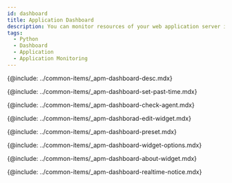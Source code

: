 ```yaml
---
id: dashboard
title: Application Dashboard
description: You can monitor resources of your web application server in real time.
tags:
  - Python
  - Dashboard
  - Application
  - Application Monitoring
---
```


<!-- 애플리케이션 대시보드 소개-->

{@include: ../common-items/_apm-dashboard-desc.mdx}

<!-- 과거 데이터 조회하기-->

{@include: ../common-items/_apm-dashboard-set-past-time.mdx}

<!-- 에이전트 확인하기-->

{@include: ../common-items/_apm-dashboard-check-agent.mdx}

<!-- 위젯 편집하기-->

{@include: ../common-items/_apm-dashborad-edit-widget.mdx}

<!-- 프리셋-->

{@include: ../common-items/_apm-dashboard-preset.mdx}

<!-- 위젯 옵션 이용하기-->

{@include: ../common-items/_apm-dashboard-widget-options.mdx}

<!-- 위젯 알아보기-->

{@include: ../common-items/_apm-dashboard-about-widget.mdx} 

<!-- 실시간 알림 확인하기-->

{@include: ../common-items/_apm-dashboard-realtime-notice.mdx}
